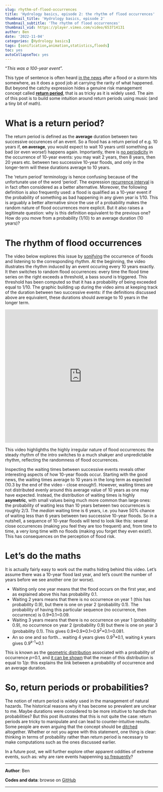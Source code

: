 ---
slug: rhythm-of-flood-occurrences
title: 'Hydrology basics, episode 2: the rhythm of flood occurrences'
thumbnail_title: 'Hydrology basics, episode 2'
thumbnail_subtitle: 'The rhythm of flood occurrences'
thumbnail_vid: https://player.vimeo.com/video/653714131
author: Ben
date: '2022-11-04'
categories: [Hydrology basics]
tags: [sonification,animation,statistics,floods]
toc: yes
autoCollapseToc: yes
---

"*This was a 100-year event*". 

This type of sentence is often heard [in the news](https://www.smh.com.au/national/mid-north-coast-enduring-one-in-100-year-event-20210321-p57cny.html) after a flood or a storm hits somewhere, as it does a good job at carrying the rarity of what happened. But beyond the catchy expression hides a genuine risk management concept called [**return period**](https://en.wikipedia.org/wiki/Return_period), that is as tricky as it is widely used. The aim of this post is to build some intuition around return periods using music (and a tiny bit of math).

# What is a return period?

The return period is defined as the **average** duration between two successive occurences of an event. So a flood has a return period of e.g. 10 years if, **on average**, you would expect to wait 10 years until something as bad (or even worse!) happens again. Importantly, there is [no periodicity](https://theconversation.com/what-is-a-1-in-100-year-weather-event-and-why-do-they-keep-happening-so-often-157589) in the occurrence of 10-year events: you may wait 2 years, then 8 years, then 20 years etc. between two successive 10-year floods, and only in the longer-term will these durations average to 10 years.

The 'return period' terminology is hence confusing because of the unfortunate use of the word 'period'. The expression [recurrence interval](https://www.usgs.gov/special-topics/water-science-school/science/100-year-flood) is in fact often considered as a better alternative. Moreover, the following definition is also frequently used: a flood is qualified as a 10-year event if the probability of something as bad happening in any given year is 1/10. This is arguably a better alternative since the use of a probability makes the random nature of flood occurrences more explicit. But it also raises a legitimate question: why is this definition equivalent to the previous one? How do you move from a probability (1/10) to an average duration (10 years)? 

# The rhythm of flood occurrences 

The video below explores this issue by [sonifying](/blog/sonification-sequencing) the occurrence of floods and listening to the corresponding rhythm. At the beginning, the video illustrates the rhythm induced by an event occuring every 10 years exactly. It then switches to random flood occurrences: every time the flood time series on the right exceeds a threshold, a bass sound is triggered. This threshold has been computed so that it has a probability of being exceeded equal to 1/10. The graphic building up during the video aims at keeping track of the duration between two successive events: if the definitions discussed above are equivalent, these durations should average to 10 years in the longer term.

<p></p>

<iframe src="https://player.vimeo.com/video/653714131" frameborder="0" width="100%" height="440" allowfullscreen="allowfullscreen"></iframe>

<p></p>

This video highlighths the highly irregular nature of flood occurrences: the steady rhythm of the intro switches to a much shakyer and unpredictable rhythm, reflecting the randomness of flood occurrences. 

Inspecting the waiting times between successive events reveals other interesting aspects of how 10-year floods occur. Starting with the good news, the waiting times average to 10 years in the long term as expected (10.3 by the end of the video - close enough!). However, waiting times are not distributed evenly around this average value of 10 years as one may have expected. Instead, the distribution of waiting times is highly **asymetric**, with small values being much more common than large ones: the probability of waiting less than 10 years between two occurrences is roughly 2/3. The *median* waiting time is 6 years, i.e. you have 50% chance of waiting less than 6 years between two successive 10-year floods. So in a nutshell, a sequence of 10-year floods will tend to look like this: several close occurrences (making you feel they are too frequent) and, from time to time, a very long time with no floods (making you forget they even exist!). This has consequences on the perception of flood risk. 

# Let's do the maths

It is actually fairly easy to work out the maths hiding behind this video. Let's assume there was a 10-year flood last year, and let's count the number of years before we see another one (or worse).

* Waiting only one year means that the flood occurs on the first year, and as explained above this has probability 0.1.
* Waiting 2 years means that there is no occurrence on year 1 (this has probability 0.9), but there is one on year 2 (probability 0.1). The probability of having this particular sequence (no occurrence, then occurrence) is 0.9\*0.1=0.09. 
* Waiting 3 years means that there is no occurrence on year 1 (probability 0.9), no occurrence on year 2 (probability 0.9) but there is one on year 3 (probability 0.1). This gives 0.9\*0.9\*0.1=0.9<sup>2</sup>\*0.1=0.081.
* An so one and so forth... waiting 4 years gives 0.9<sup>3</sup>\*0.1, waiting *k* years gives 0.9<sup>*k*-1</sup>\*0.1

This is known as the [geometric distribution](https://en.wikipedia.org/wiki/Geometric_distribution) associated with a probability of occurrence *p*=0.1, and [it can be shown](https://en.wikipedia.org/wiki/Geometric_distribution#Moments_and_cumulants) that the mean of this distribution is equal to 1/*p*: this explains the link between a probability of occurrence and an average duration.

# So, return periods or probabilities?

The notion of return period is widely used in the management of natural hazards. The historical reasons why it has become so prevalent are unclear to me. Maybe durations were considered to be more intuitive to handle than probabilities? But this post illustrates that this is not quite the case: return periods are tricky to manipulate and can lead to counter-intuitive results. Some people are even arguing that the concept should be [ditched](https://fivethirtyeight.com/features/its-time-to-ditch-the-concept-of-100-year-floods/) altogether. Whether or not you agree with this statement, one thing is clear: thinking in terms of probability rather than return period is necessary to make computations such as the ones discussed earlier. 

In a future post, we will further explore other apparent oddities of extreme events, such as: why are rare events happenning [so frequently](https://globxblog.shinyapps.io/worldFloods)?

---

**Author**: Ben  

**Codes and data**: browse on [GitHub](https://github.com/globXblog/scripts/tree/main/src/rhythm-of-flood-occurrences)

---


